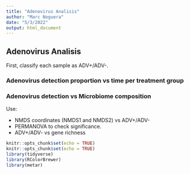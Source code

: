 ```yaml
---
title: "Adenovirus Analisis"
author: "Marc Noguera"
date: "5/3/2022"
output: html_document
---
```


## Adenovirus Analisis

First, classify each sample as ADV+/ADV-.

### Adenovirus detection proportion vs time per treatment group

### Adenovirus detection vs Microbiome composition

Use:

* NMDS coordinates (NMDS1 and NMDS2) vs ADV+/ADV-
* PERMANOVA to check significance.
* ADV+/ADV- vs gene richness



```r
knitr::opts_chunk$set(echo = TRUE)
knitr::opts_chunk$set(echo = TRUE)
library(tidyverse)
library(RColorBrewer)
library(metar)

```
